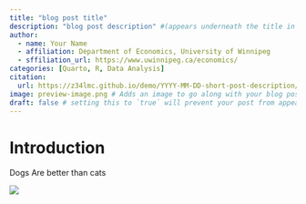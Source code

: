 ```yaml
---
title: "blog post title"
description: "blog post description" #(appears underneath the title in smaller font)
author: 
  - name: Your Name
  - affiliation: Department of Economics, University of Winnipeg
  - sffiliation_url: https://www.uwinnipeg.ca/economics/
categories: [Quarto, R, Data Analysis]
citation:
  url: https://z34lmc.github.io/demo/YYYY-MM-DD-short-post-description/
image: preview-image.png # Adds an image to go along with your blog post
draft: false # setting this to `true` will prevent your post from appearing on your listing page until you're ready!
---
```


# Introduction

Dogs Are better than cats

![](preview-mage.png)
